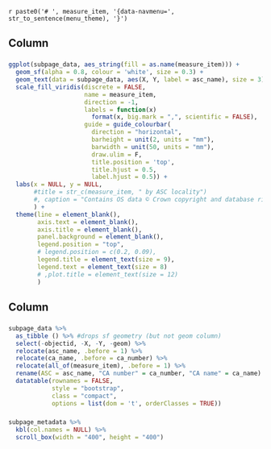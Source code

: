 `r paste0('# ', measure_item, '{data-navmenu=', str_to_sentence(menu_theme), '}')`

Column {data-width=600}
-----------------------------------------------------------------------

### 
```r
ggplot(subpage_data, aes_string(fill = as.name(measure_item))) +
  geom_sf(alpha = 0.8, colour = 'white', size = 0.3) +
  geom_text(data = subpage_data, aes(X, Y, label = asc_name), size = 3) +
  scale_fill_viridis(discrete = FALSE,
                     name = measure_item,
                     direction = -1,
                     labels = function(x) 
                       format(x, big.mark = ",", scientific = FALSE),
                     guide = guide_colourbar(
                       direction = "horizontal",
                       barheight = unit(2, units = "mm"),
                       barwidth = unit(50, units = "mm"),
                       draw.ulim = F,
                       title.position = 'top',
                       title.hjust = 0.5,
                       label.hjust = 0.5)) +
  labs(x = NULL, y = NULL, 
       #title = str_c(measure_item, " by ASC locality")
       #, caption = "Contains OS data © Crown copyright and database right (2021)
       ) +
  theme(line = element_blank(),
        axis.text = element_blank(),
        axis.title = element_blank(),
        panel.background = element_blank(),
        legend.position = "top",
        # legend.position = c(0.2, 0.09),
        legend.title = element_text(size = 9),
        legend.text = element_text(size = 8)
        # ,plot.title = element_text(size = 12)
        )
```

Column {data-width=400}
-----------------------------------------------------------------------

### {data-height=550}

```r
subpage_data %>% 
  as_tibble () %>% #drops sf geometry (but not geom column)
  select(-objectid, -X, -Y, -geom) %>% 
  relocate(asc_name, .before = 1) %>%
  relocate(ca_name, .before = ca_number) %>% 
  relocate(all_of(measure_item), .before = 1) %>% 
  rename(ASC = asc_name, "CA number" = ca_number, "CA name" = ca_name) %>%
  datatable(rownames = FALSE,
            style = "bootstrap",
            class = "compact",
            options = list(dom = 't', orderClasses = TRUE))
```

### {data-height=450}

```r
subpage_metadata %>% 
  kbl(col.names = NULL) %>% 
  scroll_box(width = "400", height = "400")
```
